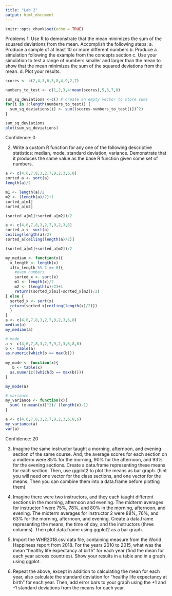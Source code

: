 ```yaml
---
title: "Lab 2"
output: html_document
---
```


```r
knitr::opts_chunk$set(echo = TRUE)
```
Problems
1. Use R to demonstrate that the mean minimizes the sum of the squared deviations from the mean. Accomplish the following steps:
a. Produce a sample of at least 10 or more different numbers
b. Produce a simulation following the example from the concepts section
c. Use your simulation to test a range of numbers smaller and larger than the mean to show that the mean minimizes the sum of the squared deviations from the mean.
d. Plot your results.
```r
scores <- c(2,4,5,6,3,8,4,9,2,7)

numbers_to_test <- c(1,2,3,4:mean(scores),5,6,7,8)

sum_sq_deviations <-c() # create an empty vector to store sums
for(i in 1:length(numbers_to_test)) {
  sum_sq_deviations[i] <- sum((scores-numbers_to_test[i])^2)
}

sum_sq_deviations
plot(sum_sq_deviations)
```
Confidence: 0

2. Write a custom R function for any one of the following descriptive statistics: median, mode, standard deviation, variance. Demonstrate that it produces the same value as the base R function given some set of numbers.
```r
a <- c(4,6,7,8,3,2,7,9,2,3,6,8)
sorted_a <- sort(a)
length(a)/2

m1 <- length(a)/2
m2 <- (length(a)/2)+1
sorted_a[m1]
sorted_a[m2]

(sorted_a[m1]+sorted_a[m2])/2

a <- c(4,6,7,8,3,2,7,9,2,3,6)
sorted_a <- sort(a)
ceiling(length(a)/2)
sorted_a[ceiling(length(a)/2)]

(sorted_a[m1]+sorted_a[m2])/2

my_median <- function(x){
  x_length <- length(x)
  if(x_length %% 2 == 0){
    #even numbers
    sorted_x <- sort(x)
    m1 <- length(x)/2
    m2 <- (length(x)/2)+1
    return((sorted_x[m1]+sorted_x[m2])/2)
} else {
  sorted_x <- sort(x)
  return(sorted_x[ceiling(length(x)/2)])
  }
}
a <- c(4,6,7,8,3,2,7,9,2,3,6,8)
median(a)
my_median(a)


```
```r
# mode
a <- c(4,6,7,8,3,2,7,9,2,3,6,8,6)
b <- table(a)
as.numeric(which(b == max(b)))
 
my_mode <- function(x){
   b <- table(x)
  as.numeric((which(b == max(b))))
}  

my_mode(a)
```
```r
# variance
my_variance <- function(x){
  sum( (x-mean(x))^2)/ (length(x)-1)
}

a <- c(4,6,7,8,3,2,7,9,2,3,6,8,6)
my_variance(a)
var(a)

```
Confidence: 20

3. Imagine the same instructor taught a morning, afternoon, and evening section of the same course. And, the average scores for each section on a midterm were 85% for the morning, 90% for the afternoon, and 93% for the evening sections. Create a data.frame representing these means for each section. Then, use ggplot2 to plot the means as bar graph. (hint you will need one vector for the class sections, and one vector for the means. Then you can combine them into a data.frame before plotting them)

4. Imagine there were two instructors, and they each taught different sections in the morning, afternoon and evening. The midterm averages for instructor 1 were 75%, 78%, and 80% in the morning, afternoon, and evening. The midterm averages for instructor 2 were 88%, 76%, and 63% for the morning, afternoon, and evening. Create a data.frame representing the means, the time of day, and the instructors (three columns). Then plot data.frame using ggplot2 as a bar graph.

5. Import the WHR2018.csv data file, containing measure from the World Happiness report from 2018. For the years 2010 to 2015, what was the mean “healthy life expectancy at birth” for each year (find the mean for each year across countries). Show your results in a table and in a graph using ggplot.

6. Repeat the above, except in addition to calculating the mean for each year, also calculate the standard deviation for “healthy life expectancy at birth” for each year. Then, add error bars to your graph using the +1 and -1 standard deviations from the means for each year.

